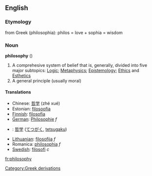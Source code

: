 ==English==

=== Etymology ===
from Greek (philosophia): philos = love + sophia = wisdom

=== Noun ===
'''philosophy'''  ({{uncountable}})
# A comprehesive system of belief that is, generally, divided into five major subtopics:  [[Logic]]; [[Metaphysics]]; [[Epistemology]]; [[Ethics]] and [[Esthetics]]
# A general principle (usually moral)

==== Translations ====
*Chinese: [[哲学]] (zhé xué)
*Estonian: [[filosoofia]]
*[[Finnish]]: [[filosofia]]
*[[German]]: [[Philosophie]] ''f''
*{{ja}}: [[哲学]] ([[てつがく]], [[tetsugaku]])
*[[Lithuanian]]: [[filosofija]] ''f''
*Romanica: [[philosophia]] ''f''
*[[Swedish]]: [[filosofi]] ''c''

[[Category:Greek derivations]]

[[fr:philosophy]]